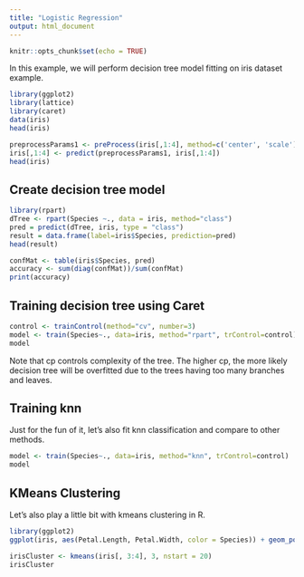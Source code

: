 ```yaml
---
title: "Logistic Regression"
output: html_document
---
```


```r
knitr::opts_chunk$set(echo = TRUE)
```

In this example, we will perform decision tree model fitting on iris dataset example.

```r
library(ggplot2)
library(lattice)
library(caret)
data(iris)
head(iris)
```

```r
preprocessParams1 <- preProcess(iris[,1:4], method=c('center', 'scale'))
iris[,1:4] <- predict(preprocessParams1, iris[,1:4])
head(iris)
```

## Create decision tree model
```r
library(rpart)
dTree <- rpart(Species ~., data = iris, method="class")
pred = predict(dTree, iris, type = "class")
result = data.frame(label=iris$Species, prediction=pred)
head(result)
```

```r
confMat <- table(iris$Species, pred)
accuracy <- sum(diag(confMat))/sum(confMat)
print(accuracy)
```

## Training decision tree using Caret

```r
control <- trainControl(method="cv", number=3)
model <- train(Species~., data=iris, method="rpart", trControl=control)
model
```

Note that cp controls complexity of the tree. The higher cp, the more likely decision tree will be overfitted due to the trees having too many branches and leaves.

## Training knn

Just for the fun of it, let's also fit knn classification and compare to other methods.

```r
model <- train(Species~., data=iris, method="knn", trControl=control)
model
```

## KMeans Clustering

Let's also play a little bit with kmeans clustering in R.

```r
library(ggplot2)
ggplot(iris, aes(Petal.Length, Petal.Width, color = Species)) + geom_point()
```


```r
irisCluster <- kmeans(iris[, 3:4], 3, nstart = 20)
irisCluster
```
